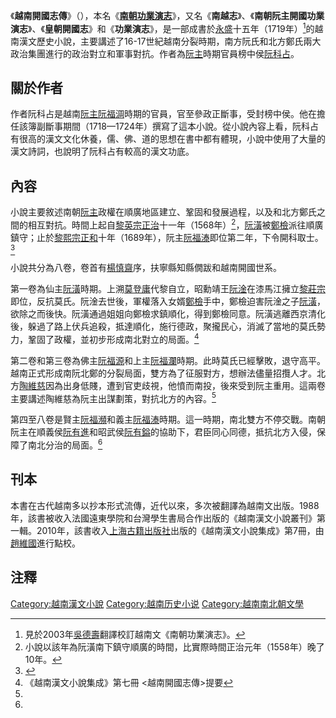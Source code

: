 {{Vietnamese|
 | title=越南開國志傳
 | han-nom=越南開國志傳
 | chuquocngu=Việt Nam Khai Quốc Chí Truyện
 }}
{{Vietnamese|
 | title=南朝功業演志
 | han-nom=南朝功業演志
 | chuquocngu=Nam Triều Công Nghiệp Diễn Chí
 }}

《'''越南開國志傳'''》（{{vie|v='''Việt Nam Khai Quốc Chí Truyện'''|hn=越南開國志傳}}），本名《'''[[南朝功業演志|南朝功業演志]]'''》，又名《'''南越志'''》、《'''南朝阮主開國功業演志'''》、《'''皇朝開國志'''》和《'''功業演志'''》，是一部成書於[[永盛|永盛]]十五年（1719年）<ref>見於2003年[[吳德壽|吳德壽]]翻譯校訂越南文《南朝功業演志》。</ref>的越南漢文歷史小說，主要講述了16-17世紀越南分裂時期，南方阮氏和北方鄭氏兩大政治集團進行的政治對立和軍事對抗。作者為[[阮主|阮主]]時期官員榜中侯[[阮科占|阮科占]]。

==關於作者==
作者阮科占是越南[[阮主|阮主]][[阮福淍|阮福淍]]時期的官員，官至參政正斷事，受封榜中侯。他在擔任該簿副斷事期間（1718—1724年）撰寫了這本小說。從小說內容上看，阮科占有很高的漢文文化休養，儒、佛、道的思想在書中都有體現，小說中使用了大量的漢文詩詞，也說明了阮科占有較高的漢文功底。

==內容==
小說主要敘述南朝[[阮主|阮主]]政權在順廣地區建立、鞏固和發展過程，以及和北方鄭氏之間的相互對抗。時間上起自[[黎英宗|黎英宗]][[正治_(越南)|正治]]十一年（1568年）<ref>小說以該年為阮潢南下鎮守順廣的時間，比實際時間正治元年（1558年）晚了10年。</ref>，[[阮潢|阮潢]]被[[鄭檢|鄭檢]]派往順廣鎮守；止於[[黎熙宗|黎熙宗]][[正和_(越南)|正和]]十年（1689年），阮主[[阮福溙|阮福溙]]即位第二年，下令開科取士。<ref>{{Cite web |url=http://140.109.24.175/pasweb/Opac_book/book_detail.asp?systemno=0000004847 |title=《越南開國志傳》詳細資料 |accessdate=2016-08-31 |archive-date=2016-09-15 |archive-url=https://web.archive.org/web/20160915062206/http://140.109.24.175/pasweb/Opac_book/book_detail.asp?systemno=0000004847 |dead-url=no }}</ref>

小說共分為八卷，卷首有[[楊慎齋|楊慎齋]]序，扶寧縣知縣僩跋和越南開國世系。

第一卷為仙主[[阮潢|阮潢]]時期。上溯[[莫登庸|莫登庸]]代黎自立，昭勳靖王[[阮淦|阮淦]]在漆馬江擁立[[后黎莊宗|黎莊宗]]即位，反抗莫氏。阮淦去世後，軍權落入女婿[[鄭檢|鄭檢]]手中，鄭檢迫害阮淦之子[[阮潢|阮潢]]，欲除之而後快。阮潢通過姐姐向鄭檢求鎮順化，得到鄭檢同意。阮潢逃離西京清化後，躲過了路上伏兵追殺，抵達順化，施行德政，聚攏民心，消滅了當地的莫氏勢力，鞏固了政權，並初步形成南北對立的局面。<ref name=jicheng>《越南漢文小說集成》第七冊 <越南開國志傳>提要</ref>

第二卷和第三卷為佛主[[阮福源|阮福源]]和上主[[阮福瀾|阮福瀾]]時期。此時莫氏已經擊敗，退守高平。越南正式形成南阮北鄭的分裂局面，雙方為了征服對方，想辦法儘量招攬人才。北方[[陶維慈|陶維慈]]因為出身低賤，遭到官吏歧視，他憤而南投，後來受到阮主重用。這兩卷主要講述陶維慈為阮主出謀劃策，對抗北方的內容。<ref name=jicheng/>

第四至八卷是賢主[[阮福瀕|阮福瀕]]和義主[[阮福溙|阮福溙]]時期。這一時期，南北雙方不停交戰。南朝阮主在順義侯[[阮有進|阮有進]]和昭武侯[[阮有鎰|阮有鎰]]的協助下，君臣同心同德，抵抗北方入侵，保障了南北分治的局面。<ref name=jicheng/>

==刊本==
本書在古代越南多以抄本形式流傳，近代以來，多次被翻譯為越南文出版。1988年，該書被收入法國遠東學院和台灣學生書局合作出版的《越南漢文小說叢刊》第一輯。2010年，該書收入[[上海古籍出版社|上海古籍出版社]]出版的《越南漢文小說集成》第7冊，由[[趙維國|趙維國]]進行點校。

==注釋==
{{reflist}}

[[Category:越南漢文小說|Category:越南漢文小說]]
[[Category:越南历史小说|Category:越南历史小说]]
[[Category:越南南北朝文學|Category:越南南北朝文學]]